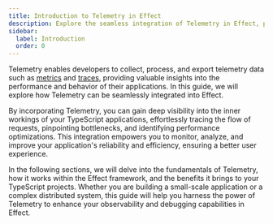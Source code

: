 ```yaml
---
title: Introduction to Telemetry in Effect
description: Explore the seamless integration of Telemetry in Effect, providing insights into metrics and traces. Learn how Telemetry empowers developers to monitor, analyze, and optimize the performance and behavior of TypeScript applications, enhancing observability and debugging capabilities.
sidebar:
  label: Introduction
  order: 0
---
```


Telemetry enables developers to collect, process, and export telemetry data such as [metrics](/guides/observability/telemetry/metrics) and [traces](/guides/observability/telemetry/tracing), providing valuable insights into the performance and behavior of their applications. In this guide, we will explore how Telemetry can be seamlessly integrated into Effect.

By incorporating Telemetry, you can gain deep visibility into the inner workings of your TypeScript applications, effortlessly tracing the flow of requests, pinpointing bottlenecks, and identifying performance optimizations. This integration empowers you to monitor, analyze, and improve your application's reliability and efficiency, ensuring a better user experience.

In the following sections, we will delve into the fundamentals of Telemetry, how it works within the Effect framework, and the benefits it brings to your TypeScript projects. Whether you are building a small-scale application or a complex distributed system, this guide will help you harness the power of Telemetry to enhance your observability and debugging capabilities in Effect.
